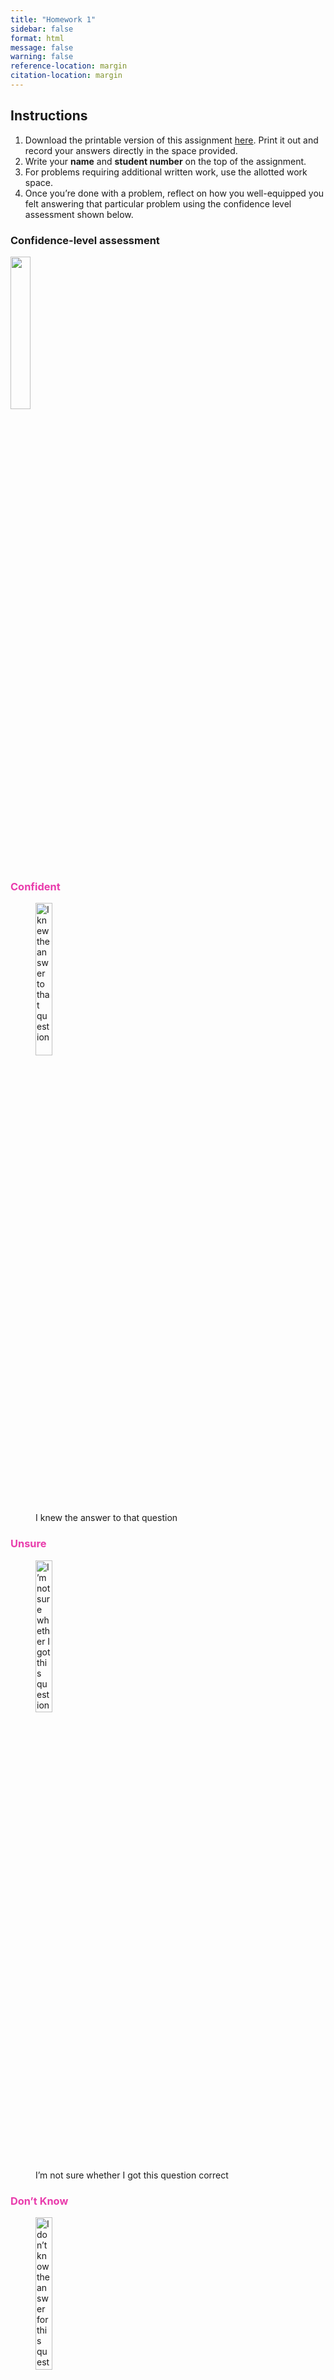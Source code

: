 ```yaml
---
title: "Homework 1"
sidebar: false
format: html
message: false
warning: false
reference-location: margin
citation-location: margin
---
```


## Instructions
(@) Download the printable version of this assignment [here](pdfs/homework1.pdf). Print it out and record your answers directly in the space provided. 
(@) Write your **name** and **student number** on the top of the assignment. 
(@) For problems requiring additional written work, use the allotted work space. 
(@) Once you're done with a problem, reflect on how you well-equipped you felt answering that particular problem using the confidence level assessment shown below.\

::: {.panel-tabset}

### Confidence-level assessment

![](../images/confidence_level_assessment.png){fig-align="center" width="25%"}

### [Confident]{style="color: #e93cac"}

![I knew the answer to that question](../images/confidence_level_assessment1.png){fig-align="center" width="25%"}

### [Unsure]{style="color: #e93cac"}

![I’m not sure whether I got this question correct](../images/confidence_level_assessment2.png){fig-align="center" width="25%"}

### [Don't Know]{style="color: #e93cac"}

![I don’t know the answer for this question](../images/confidence_level_assessment3.png){fig-align="center" width="25%"}

:::

(@) Turn in your assignment in class on the due date. 
<br> 

### Questions

*For this assignment, you will help to collect the data to be used for some of the analyses we do in class. You will also assess the nature of the sample we are drawing as we collect these data and think about the nature of some variables in the data.*

#### Question 1

Complete the class survey and ask [**at least three (3)**]{style="color:#e93cac"} other people to do the same. The class survey can be accessed [here](survey.qmd). You are free to invite anyone else – friends, family members, co-workers, etc. – to complete the survey but every respondent (including you!) should complete the survey only once. [You will receive credit for this problem if you complete the survey yourself and at least **three (3) others** enter your **student number** at the end of the survey]{style="color:#e93cac"}. Here is an email invitation that you can send out to get your people to complete the survey:

::: {.column-margin}
![](../images/confidence_level_assessment.png)
:::

::: {style="color:#666666"}

> Dear [**[ insert name of person here ]**]{style="color:#2ad2c9"},<br>
<br>
The members of my statistics class at the University of Washington have put together an online
survey to collect data that we will use to practice our new statistics skills this term. I am writing
to ask you to please complete the survey. The survey will take about 20 minutes to complete and
your responses will be kept completely confidential; we will not ask for your name or any other
identifying information, so no one in the class will know who you are, and no one outside of our
class will see the survey responses.<br>
<br>
If you are willing to participate, please click on this link:
<https://vsass.github.io/SOC221/homework/survey.html>. <br>
<br>
When you are asked about who referred you to the survey, please enter my student number:<br>
[**[ insert your student number here ]**]{style="color:#2ad2c9"}. <br>
<br>
Please complete the survey only once, even if you receive another invitation from another student.
Thanks very much for your help with this!<br>
<br>
Best wishes,<br>
[**[ insert your name here ]**]{style="color:#2ad2c9"}

:::

#### Question 2

::: {.column-margin}
![](../images/confidence_level_assessment.png)
:::

How many people did you invite to complete the survey?^[Note that this information will be useful for calculating our response rate to the survey.]
<br>
Answer: 

::: {style="background: rgba(255, 255, 255, 0); border: 1px solid black; width: 200px; height: 50px; position: static"}

:::

#### Question 3

::: {.column-margin}
![](../images/confidence_level_assessment.png)
:::

What is the unit of analysis for the data collected with our class survey?
<br>
Answer: 

::: {style="background: rgba(255, 255, 255, 0); border: 1px solid black; width: 300px; height: 50px; position: static"}

:::

#### Question 4

What is the level of measurement (nominal, ordinal, or interval) for each of the variables collected with the following items in [our survey](survey.qmd)? 

::: {.column-margin}
![](../images/confidence_level_assessment.png)
:::

|   | Item | Level of<br>measurement  |
|---|--------|--------|
| a. | Where did you live for most of the years when you were growing up (before age 18)?  |   |
| b. | What is your college major right now?   |   |
| c. | On average, how many hours per week did you study by yourself last quarter or semester? |   |
| d. | Which of the following categories best describes how much income your family makes in a year? |  |
| e. | If you had a serious problem in your life, how many friends do you have with whom you could talk to about it? |  |
| f. | In general, how would you rate your overall health? |  |
| g. | Did you participate in any sports teams or groups during your high school years? |  |

: Survey items {tbl-colwidths="[5,60,35]"}

{{< pagebreak >}}

#### Question 5

Does our class survey use a simple random sample? Explain your answer and describe how the results of our survey might be affected by the sampling technique we have used. *Please limit your response to this question to 300 words or less.*

::: {.column-margin}
![](../images/confidence_level_assessment.png)
:::

Answer: 

::: {style="background: rgba(255, 255, 255, 0); border: 1px solid black; width: 700px; height: 300px; position: static"}

:::